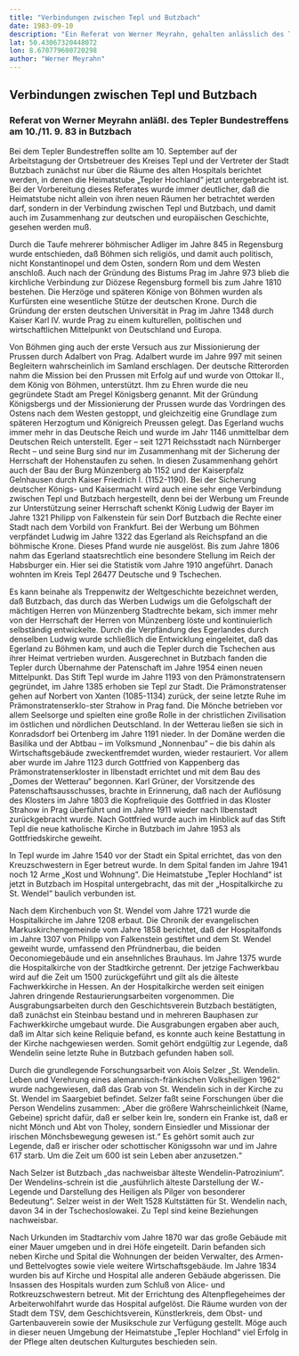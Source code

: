 ```yaml
---
title: "Verbindungen zwischen Tepl und Butzbach"
date: 1983-09-10
description: "Ein Referat von Werner Meyrahn, gehalten anlässlich des Tepler Bundestreffens 1983 in Butzbach, beleuchtet die historischen und kulturellen Verbindungen zwischen Tepl und Butzbach sowie deren Bedeutung für die deutsche und europäische Geschichte."
lat: 50.43067320448072
lon: 8.670779600720298
author: "Werner Meyrahn"
---
```



## Verbindungen zwischen Tepl und Butzbach

### Referat von Werner Meyrahn anläßl. des Tepler Bundestreffens am 10./11. 9. 83 in Butzbach

Bei dem Tepler Bundestreffen sollte am 10. September auf der Arbeitstagung der Ortsbetreuer des Kreises Tepl und der Vertreter der Stadt Butzbach zunächst nur über die Räume des alten Hospitals berichtet werden, in denen die Heimatstube „Tepler Hochland“ jetzt untergebracht ist. Bei der Vorbereitung dieses Referates wurde immer deutlicher, daß die Heimatstube nicht allein von ihren neuen Räumen her betrachtet werden darf, sondern in der Verbindung zwischen Tepl und Butzbach, und damit auch im Zusammenhang zur deutschen und europäischen Geschichte, gesehen werden muß.

Durch die Taufe mehrerer böhmischer Adliger im Jahre 845 in Regensburg wurde entschieden, daß Böhmen sich religiös, und damit auch politisch, nicht Konstantinopel und dem Osten, sondern Rom und dem Westen anschloß. Auch nach der Gründung des Bistums Prag im Jahre 973 blieb die kirchliche Verbindung zur Diözese Regensburg formell bis zum Jahre 1810 bestehen. Die Herzöge und späteren Könige von Böhmen wurden als Kurfürsten eine wesentliche Stütze der deutschen Krone. Durch die Gründung der ersten deutschen Universität in Prag im Jahre 1348 durch Kaiser Karl IV. wurde Prag zu einem kulturellen, politischen und wirtschaftlichen Mittelpunkt von Deutschland und Europa.

Von Böhmen ging auch der erste Versuch aus zur Missionierung der Prussen durch Adalbert von Prag. Adalbert wurde im Jahre 997 mit seinen Begleitern wahrscheinlich im Samland erschlagen. Der deutsche Ritterorden nahm die Mission bei den Prussen mit Erfolg auf und wurde von Ottokar II., dem König von Böhmen, unterstützt. Ihm zu Ehren wurde die neu gegründete Stadt am Pregel Königsberg genannt. Mit der Gründung Königsbergs und der Missionierung der Prussen wurde das Vordringen des Ostens nach dem Westen gestoppt, und gleichzeitig eine Grundlage zum späteren Herzogtum und Königreich Preussen gelegt. Das Egerland wuchs immer mehr in das Deutsche Reich und wurde im Jahr 1146 unmittelbar dem Deutschen Reich unterstellt. Eger – seit 1271 Reichsstadt nach Nürnberger Recht – und seine Burg sind nur im Zusammenhang mit der Sicherung der Herrschaft der Hohenstaufen zu sehen. In diesen Zusammenhang gehört auch der Bau der Burg Münzenberg ab 1152 und der Kaiserpfalz Gelnhausen durch Kaiser Friedrich I. (1152-1190). Bei der Sicherung deutscher Königs- und Kaisermacht wird auch eine sehr enge Verbindung zwischen Tepl und Butzbach hergestellt, denn bei der Werbung um Freunde zur Unterstützung seiner Herrschaft schenkt König Ludwig der Bayer im Jahre 1321 Philipp von Falkenstein für sein Dorf Butzbach die Rechte einer Stadt nach dem Vorbild von Frankfurt. Bei der Werbung um Böhmen verpfändet Ludwig im Jahre 1322 das Egerland als Reichspfand an die böhmische Krone. Dieses Pfand wurde nie ausgelöst. Bis zum Jahre 1806 nahm das Egerland staatsrechtlich eine besondere Stellung im Reich der Habsburger ein. Hier sei die Statistik vom Jahre 1910 angeführt. Danach wohnten im Kreis Tepl 26477 Deutsche und 9 Tschechen.

Es kann beinahe als Treppenwitz der Weltgeschichte bezeichnet werden, daß Butzbach, das durch das Werben Ludwigs um die Gefolgschaft der mächtigen Herren von Münzenberg Stadtrechte bekam, sich immer mehr von der Herrschaft der Herren von Münzenberg löste und kontinuierlich selbständig entwickelte. Durch die Verpfändung des Egerlandes durch denselben Ludwig wurde schließlich die Entwicklung eingeleitet, daß das Egerland zu Böhmen kam, und auch die Tepler durch die Tschechen aus ihrer Heimat vertrieben wurden. Ausgerechnet in Butzbach fanden die Tepler durch Übernahme der Patenschaft im Jahre 1954 einen neuen Mittelpunkt. Das Stift Tepl wurde im Jahre 1193 von den Prämonstratensern gegründet, im Jahre 1385 erhoben sie Tepl zur Stadt. Die Prämonstratenser gehen auf Norbert von Xanten (1085-1134) zurück, der seine letzte Ruhe im Prämonstratenserklo-ster Strahow in Prag fand. Die Mönche betrieben vor allem Seelsorge und spielten eine große Rolle in der christlichen Zivilisation im östlichen und nördlichen Deutschland. In der Wetterau ließen sie sich in Konradsdorf bei Ortenberg im Jahre 1191 nieder. In der Domäne werden die Basilika und der Abtbau – im Volksmund „Nonnenbau“ – die bis dahin als Wirtschaftsgebäude zweckentfremdet wurden, wieder restauriert. Vor allem aber wurde im Jahre 1123 durch Gottfried von Kappenberg das Prämonstratenserkloster in Ilbenstadt errichtet und mit dem Bau des „Domes der Wetterau“ begonnen. Karl Grüner, der Vorsitzende des Patenschaftsausschusses, brachte in Erinnerung, daß nach der Auflösung des Klosters im Jahre 1803 die Kopfreliquie des Gottfried in das Kloster Strahow in Prag überführt und im Jahre 1911 wieder nach Ilbenstadt zurückgebracht wurde. Nach Gottfried wurde auch im Hinblick auf das Stift Tepl die neue katholische Kirche in Butzbach im Jahre 1953 als Gottfriedskirche geweiht.

In Tepl wurde im Jahre 1540 vor der Stadt ein Spital errichtet, das von den Kreuzschwestern in Eger betreut wurde. In dem Spital fanden im Jahre 1941 noch 12 Arme „Kost und Wohnung“. Die Heimatstube „Tepler Hochland“ ist jetzt in Butzbach im Hospital untergebracht, das mit der „Hospitalkirche zu St. Wendel“ baulich verbunden ist.

Nach dem Kirchenbuch von St. Wendel vom Jahre 1721 wurde die Hospitalkirche im Jahre 1208 erbaut. Die Chronik der evangelischen Markuskirchengemeinde vom Jahre 1858 berichtet, daß der Hospitalfonds im Jahre 1307 von Philipp von Falkenstein gestiftet und dem St. Wendel geweiht wurde, umfassend den Pfründnerbau, die beiden Oeconomiegebäude und ein ansehnliches Brauhaus. Im Jahre 1375 wurde die Hospitalkirche von der Stadtkirche getrennt. Der jetzige Fachwerkbau wird auf die Zeit um 1500 zurückgeführt und gilt als die älteste Fachwerkkirche in Hessen. An der Hospitalkirche werden seit einigen Jahren dringende Restaurierungsarbeiten vorgenommen. Die Ausgrabungsarbeiten durch den Geschichtsverein Butzbach bestätigten, daß zunächst ein Steinbau bestand und in mehreren Bauphasen zur Fachwerkkirche umgebaut wurde. Die Ausgrabungen ergaben aber auch, daß im Altar sich keine Reliquie befand, es konnte auch keine Bestattung in der Kirche nachgewiesen werden. Somit gehört endgültig zur Legende, daß Wendelin seine letzte Ruhe in Butzbach gefunden haben soll.

Durch die grundlegende Forschungsarbeit von Alois Selzer „St. Wendelin. Leben und Verehrung eines alemannisch-fränkischen Volksheiligen 1962“ wurde nachgewiesen, daß das Grab von St. Wendelin sich in der Kirche zu St. Wendel im Saargebiet befindet. Selzer faßt seine Forschungen über die Person Wendelins zusammen: „Aber die größere Wahrscheinlichkeit (Name, Gebeine) spricht dafür, daß er selber kein Ire, sondern ein Franke ist, daß er nicht Mönch und Abt von Tholey, sondern Einsiedler und Missionar der irischen Mönchsbewegung gewesen ist.“ Es gehört somit auch zur Legende, daß er irischer oder schottischer Königssohn war und im Jahre 617 starb. Um die Zeit um 600 ist sein Leben aber anzusetzen.“

Nach Selzer ist Butzbach „das nachweisbar älteste Wendelin-Patrozinium“. Der Wendelins-schrein ist die „ausführlich älteste Darstellung der W.-Legende und Darstellung des Heiligen als Pilger von besonderer Bedeutung“. Selzer weist in der Welt 1528 Kultstätten für St. Wendelin nach, davon 34 in der Tschechoslowakei. Zu Tepl sind keine Beziehungen nachweisbar.

Nach Urkunden im Stadtarchiv vom Jahre 1870 war das große Gebäude mit einer Mauer umgeben und in drei Höfe eingeteilt. Darin befanden sich neben Kirche und Spital die Wohnungen der beiden Verwalter, des Armen- und Bettelvogtes sowie viele weitere Wirtschaftsgebäude. Im Jahre 1834 wurden bis auf Kirche und Hospital alle anderen Gebäude abgerissen. Die Insassen des Hospitals wurden zum Schluß von Alice- und Rotkreuzschwestern betreut. Mit der Errichtung des Altenpflegeheimes der Arbeiterwohlfahrt wurde das Hospital aufgelöst. Die Räume wurden von der Stadt dem TSV, dem Geschichtsverein, Künstlerkreis, dem Obst- und Gartenbauverein sowie der Musikschule zur Verfügung gestellt. Möge auch in dieser neuen Umgebung der Heimatstube „Tepler Hochland“ viel Erfolg in der Pflege alten deutschen Kulturgutes beschieden sein.
